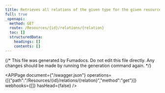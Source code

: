 ```yaml
---
title: Retrieves all relations of the given type for the given resource ID
full: true
_openapi:
  method: GET
  route: /Resources/{id}/relations/{relation}
  toc: []
  structuredData:
    headings: []
    contents: []
---
```


{/* This file was generated by Fumadocs.
Do not edit this file directly. Any changes should be made by running the generation command again. */}

<APIPage document={"/swagger.json"} operations={[{"path":"/Resources/{id}/relations/{relation}","method":"get"}]} webhooks={[]} hasHead={false} />